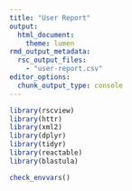 ```yaml
---
title: "User Report"
output: 
  html_document:
    theme: lumen
rmd_output_metadata:
  rsc_output_files:
    - "user-report.csv"
editor_options: 
  chunk_output_type: console
---
```


```r
library(rscview)
library(httr)
library(xml2)
library(dplyr)
library(tidyr)
library(reactable)
library(blastula)
```

```r
check_envvars()
```

